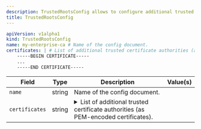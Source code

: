 ```yaml
---
description: TrustedRootsConfig allows to configure additional trusted CA roots.
title: TrustedRootsConfig
---
```



```yaml
apiVersion: v1alpha1
kind: TrustedRootsConfig
name: my-enterprise-ca # Name of the config document.
certificates: | # List of additional trusted certificate authorities (as PEM-encoded certificates).
    -----BEGIN CERTIFICATE-----
    ...
    -----END CERTIFICATE-----
```
| Field | Type | Description | Value(s) |
|-------|------|-------------|----------|
|`name` |string |Name of the config document.  | |
|`certificates` |string |<details><summary>List of additional trusted certificate authorities (as PEM-encoded certificates).</summary><br />Multiple certificates can be provided in a single config document, separated by newline characters.</details>  | |






